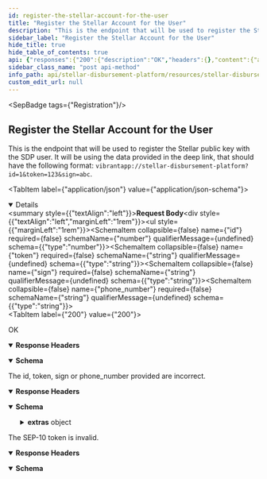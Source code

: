 ```yaml
---
id: register-the-stellar-account-for-the-user
title: "Register the Stellar Account for the User"
description: "This is the endpoint that will be used to register the Stellar public key with the SDP user. It will be using the data provided in the deep link, that should have the following format: `vibrantapp://stellar-disbursement-platform?id=1&token=123&sign=abc`."
sidebar_label: "Register the Stellar Account for the User"
hide_title: true
hide_table_of_contents: true
api: {"responses":{"200":{"description":"OK","headers":{},"content":{"application/json":{"schema":{"type":"object","properties":{"status":{"type":"string"}},"example":{"status":"ok"}},"examples":{"response":{"value":{"status":"ok"}}}}}},"400":{"description":"The id, token, sign or phone_number provided are incorrect.","headers":{},"content":{"application/json":{"schema":{"type":"object","properties":{"error":{"type":"string"},"extras":{"type":"object","properties":{"code":{"type":"string"},"details":{"type":"string"}}}},"example":{"error":"Unauthorized.","extras":{"code":"400_2","details":"The id, token, sign or phone_number provided are incorrect."}}},"examples":{"response":{"value":{"error":"Unauthorized.","extras":{"code":"400_2","details":"The id, token, sign or phone_number provided are incorrect."}}}}}}},"401":{"description":"The SEP-10 token is invalid.","headers":{},"content":{"application/json":{"schema":{"type":"object","properties":{"error":{"type":"string"}},"example":{"error":"Unauthorized"}},"examples":{"response":{"value":{"error":"Unauthorized"}}}}}}},"operationId":"Register the Stellar Account for the User","description":"This is the endpoint that will be used to register the Stellar public key with the SDP user. It will be using the data provided in the deep link, that should have the following format: `vibrantapp://stellar-disbursement-platform?id=1&token=123&sign=abc`.","tags":["Registration"],"requestBody":{"content":{"application/json":{"schema":{"type":"object","properties":{"id":{"type":"number"},"token":{"type":"string"},"sign":{"type":"string"},"phone_number":{"type":"string"}},"example":{"id":1,"token":"1234abcd","sign":"abcd1234","phone_number":"+1415555555"}}}}},"security":[{"oauth2":[]}],"method":"post","path":"/registration/wallet","securitySchemes":{"oauth2":{"type":"oauth2","flows":{"authorizationCode":{"authorizationUrl":"/","tokenUrl":"/","scopes":{}}}}},"jsonRequestBodyExample":{"id":1,"token":"1234abcd","sign":"abcd1234","phone_number":"+1415555555"},"info":{"title":"Stellar Disbursement Platform API","version":"","description":""},"postman":{"name":"Register the Stellar Account for the User","description":{"content":"This is the endpoint that will be used to register the Stellar public key with the SDP user. It will be using the data provided in the deep link, that should have the following format: `vibrantapp://stellar-disbursement-platform?id=1&token=123&sign=abc`.","type":"text/plain"},"url":{"path":["registration","wallet"],"host":["{{baseUrl}}"],"query":[],"variable":[]},"header":[{"key":"Content-Type","value":"application/json"},{"key":"Accept","value":"application/json"}],"method":"POST","body":{"mode":"raw","raw":"\"\"","options":{"raw":{"language":"json"}}},"auth":{"type":"oauth2","oauth2":[]}}}
sidebar_class_name: "post api-method"
info_path: api/stellar-disbursement-platform/resources/stellar-disbursement-platform-api
custom_edit_url: null
---
```



<SepBadge tags={"Registration"}/>


## Register the Stellar Account for the User



This is the endpoint that will be used to register the Stellar public key with the SDP user. It will be using the data provided in the deep link, that should have the following format: `vibrantapp://stellar-disbursement-platform?id=1&token=123&sign=abc`.

<MimeTabs><TabItem label={"application/json"} value={"application/json-schema"}><details style={{}} data-collapsed={false} open={true}><summary style={{"textAlign":"left"}}><strong>Request Body</strong></summary><div style={{"textAlign":"left","marginLeft":"1rem"}}></div><ul style={{"marginLeft":"1rem"}}><SchemaItem collapsible={false} name={"id"} required={false} schemaName={"number"} qualifierMessage={undefined} schema={{"type":"number"}}></SchemaItem><SchemaItem collapsible={false} name={"token"} required={false} schemaName={"string"} qualifierMessage={undefined} schema={{"type":"string"}}></SchemaItem><SchemaItem collapsible={false} name={"sign"} required={false} schemaName={"string"} qualifierMessage={undefined} schema={{"type":"string"}}></SchemaItem><SchemaItem collapsible={false} name={"phone_number"} required={false} schemaName={"string"} qualifierMessage={undefined} schema={{"type":"string"}}></SchemaItem></ul></details></TabItem></MimeTabs><div><ApiTabs><TabItem label={"200"} value={"200"}><div>

OK

</div><details style={{"textAlign":"left","marginBottom":"1rem"}} data-collaposed={true} open={false}><summary style={{}}><strong>Response Headers</strong></summary><ul style={{"marginLeft":"1rem"}}></ul></details><div><MimeTabs schemaType={"response"}><TabItem label={"application/json"} value={"application/json"}><SchemaTabs><TabItem label={"Schema"} value={"Schema"}><details style={{}} data-collapsed={false} open={true}><summary style={{"textAlign":"left"}}><strong>Schema</strong></summary><div style={{"textAlign":"left","marginLeft":"1rem"}}></div><ul style={{"marginLeft":"1rem"}}><SchemaItem collapsible={false} name={"status"} required={false} schemaName={"string"} qualifierMessage={undefined} schema={{"type":"string"}}></SchemaItem></ul></details></TabItem><TabItem label={"Example (from schema)"} value={"Example (from schema)"}><ResponseSamples responseExample={"{\n  \"status\": \"ok\"\n}"} language={"json"}></ResponseSamples></TabItem><TabItem label={"response"} value={"response"}><ResponseSamples responseExample={"{\n  \"status\": \"ok\"\n}"} language={"json"}></ResponseSamples></TabItem></SchemaTabs></TabItem></MimeTabs></div></TabItem><TabItem label={"400"} value={"400"}><div>

The id, token, sign or phone_number provided are incorrect.

</div><details style={{"textAlign":"left","marginBottom":"1rem"}} data-collaposed={true} open={false}><summary style={{}}><strong>Response Headers</strong></summary><ul style={{"marginLeft":"1rem"}}></ul></details><div><MimeTabs schemaType={"response"}><TabItem label={"application/json"} value={"application/json"}><SchemaTabs><TabItem label={"Schema"} value={"Schema"}><details style={{}} data-collapsed={false} open={true}><summary style={{"textAlign":"left"}}><strong>Schema</strong></summary><div style={{"textAlign":"left","marginLeft":"1rem"}}></div><ul style={{"marginLeft":"1rem"}}><SchemaItem collapsible={false} name={"error"} required={false} schemaName={"string"} qualifierMessage={undefined} schema={{"type":"string"}}></SchemaItem><SchemaItem collapsible={true} className={"schemaItem"}><details style={{}}><summary style={{}}><strong>extras</strong><span style={{"opacity":"0.6"}}> object</span></summary><div style={{"marginLeft":"1rem"}}><SchemaItem collapsible={false} name={"code"} required={false} schemaName={"string"} qualifierMessage={undefined} schema={{"type":"string"}}></SchemaItem><SchemaItem collapsible={false} name={"details"} required={false} schemaName={"string"} qualifierMessage={undefined} schema={{"type":"string"}}></SchemaItem></div></details></SchemaItem></ul></details></TabItem><TabItem label={"Example (from schema)"} value={"Example (from schema)"}><ResponseSamples responseExample={"{\n  \"error\": \"Unauthorized.\",\n  \"extras\": {\n    \"code\": \"400_2\",\n    \"details\": \"The id, token, sign or phone_number provided are incorrect.\"\n  }\n}"} language={"json"}></ResponseSamples></TabItem><TabItem label={"response"} value={"response"}><ResponseSamples responseExample={"{\n  \"error\": \"Unauthorized.\",\n  \"extras\": {\n    \"code\": \"400_2\",\n    \"details\": \"The id, token, sign or phone_number provided are incorrect.\"\n  }\n}"} language={"json"}></ResponseSamples></TabItem></SchemaTabs></TabItem></MimeTabs></div></TabItem><TabItem label={"401"} value={"401"}><div>

The SEP-10 token is invalid.

</div><details style={{"textAlign":"left","marginBottom":"1rem"}} data-collaposed={true} open={false}><summary style={{}}><strong>Response Headers</strong></summary><ul style={{"marginLeft":"1rem"}}></ul></details><div><MimeTabs schemaType={"response"}><TabItem label={"application/json"} value={"application/json"}><SchemaTabs><TabItem label={"Schema"} value={"Schema"}><details style={{}} data-collapsed={false} open={true}><summary style={{"textAlign":"left"}}><strong>Schema</strong></summary><div style={{"textAlign":"left","marginLeft":"1rem"}}></div><ul style={{"marginLeft":"1rem"}}><SchemaItem collapsible={false} name={"error"} required={false} schemaName={"string"} qualifierMessage={undefined} schema={{"type":"string"}}></SchemaItem></ul></details></TabItem><TabItem label={"Example (from schema)"} value={"Example (from schema)"}><ResponseSamples responseExample={"{\n  \"error\": \"Unauthorized\"\n}"} language={"json"}></ResponseSamples></TabItem><TabItem label={"response"} value={"response"}><ResponseSamples responseExample={"{\n  \"error\": \"Unauthorized\"\n}"} language={"json"}></ResponseSamples></TabItem></SchemaTabs></TabItem></MimeTabs></div></TabItem></ApiTabs></div>
